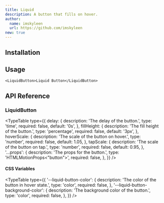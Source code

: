 ```yaml
---
title: Liquid
description: A button that fills on hover.
author:
  name: imskyleen
  url: https://github.com/imskyleen
new: true
---
```


<ComponentPreview name="demo-primitives-buttons-liquid" />

## Installation

<ComponentInstallation name="primitives-buttons-liquid" />

## Usage

```tsx
<LiquidButton>Liquid Button</LiquidButton>
```

## API Reference

### LiquidButton

<TypeTable
  type={{
    delay: {
      description: 'The delay of the button.',
      type: 'time',
      required: false,
      default: '0s',
    },
    fillHeight: {
      description: 'The fill height of the button.',
      type: 'percentage',
      required: false,
      default: '3px',
    },
    hoverScale: {
      description: 'The scale of the button on hover.',
      type: 'number',
      required: false,
      default: 1.05,
    },
    tapScale: {
      description: 'The scale of the button on tap.',
      type: 'number',
      required: false,
      default: 0.95,
    },
    '...props': {
      description: 'The props for the button.',
      type: 'HTMLMotionProps<"button">',
      required: false,
    },
  }}
/>

#### CSS Variables

<TypeTable
  type={{
    '--liquid-button-color': {
      description: 'The color of the button in hover state.',
      type: 'color',
      required: false,
    },
    '--liquid-button-background-color': {
      description: 'The background color of the button.',
      type: 'color',
      required: false,
    },
  }}
/>
